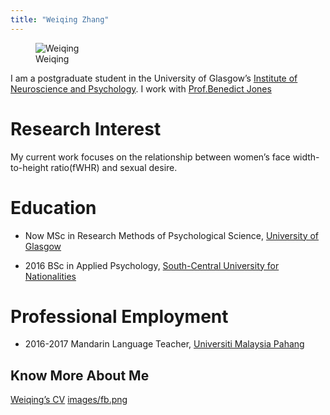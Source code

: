 ```yaml
---
title: "Weiqing Zhang"
---
```


![Weiqing](images/Weiqing.jpg)



I am a postgraduate student in the University of Glasgow's
[Institute of Neuroscience and Psychology](http://www.gla.ac.uk/researchinstitutes/neurosciencepsychology/).
I work with [Prof.Benedict Jones](https://www.gla.ac.uk/researchinstitutes/neurosciencepsychology/staff/benjones/)

# Research Interest
My current work focuses on the relationship between women's face width-to-height ratio(fWHR) and sexual desire.

# Education
* Now 
MSc in Research Methods of Psychological Science, [University of Glasgow](https://www.gla.ac.uk/)
  
* 2016
BSc in Applied Psychology, [South-Central University for Nationalities](http://www.scuec.edu.cn/)

# Professional Employment
* 2016-2017
Mandarin Language Teacher, [Universiti Malaysia Pahang](http://ump.edu.my/)


## Know More About Me
[Weiqing's CV](CV link/Weiqing's CV.pdf)
[images/fb.png](https://www.facebook.com/profile.php?id=100014208123494)
    